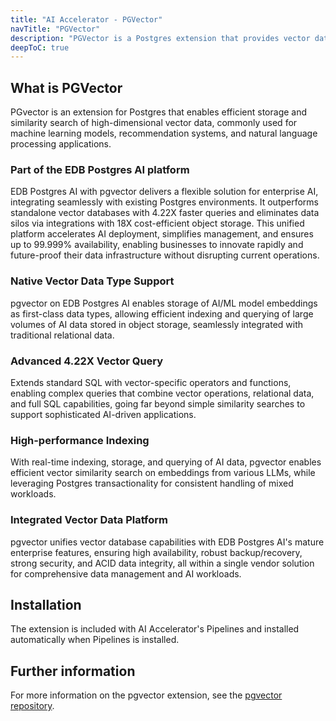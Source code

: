 ```yaml
---
title: "AI Accelerator - PGVector"
navTitle: "PGVector"
description: "PGVector is a Postgres extension that provides vector data types and functions to store and manipulate vector data."
deepToC: true
---
```


## What is PGVector

PGvector is an extension for Postgres that enables efficient storage and similarity search of high-dimensional vector data, commonly used for machine learning models, recommendation systems, and natural language processing applications.

### Part of the EDB Postgres AI platform

EDB Postgres AI with pgvector delivers a flexible solution for enterprise AI, integrating seamlessly with existing Postgres environments. It outperforms standalone vector databases with 4.22X faster queries and eliminates data silos via integrations with 18X cost-efficient object storage. This unified platform accelerates AI deployment, simplifies management, and ensures up to 99.999% availability, enabling businesses to innovate rapidly and future-proof their data infrastructure without disrupting current operations.

### Native Vector Data Type Support

pgvector on EDB Postgres AI enables storage of AI/ML model embeddings as first-class data types, allowing efficient indexing and querying of large volumes of AI data stored in object storage, seamlessly integrated with traditional relational data.

### Advanced 4.22X Vector Query

Extends standard SQL with vector-specific operators and functions, enabling complex queries that combine vector operations, relational data, and full SQL capabilities, going far beyond simple similarity searches to support sophisticated AI-driven applications.

### High-performance Indexing 

With real-time indexing, storage, and querying of AI data, pgvector enables efficient vector similarity search on embeddings from various LLMs, while leveraging Postgres transactionality for consistent handling of mixed workloads.

### Integrated Vector Data Platform

pgvector unifies vector database capabilities with EDB Postgres AI's mature enterprise features, ensuring high availability, robust backup/recovery, strong security, and ACID data integrity, all within a single vendor solution for comprehensive data management and AI workloads.

## Installation

The extension is included with AI Accelerator's Pipelines and installed automatically when Pipelines is installed.

## Further information

For more information on the pgvector extension, see the [pgvector repository](https://github.com/pgvector/pgvector).
